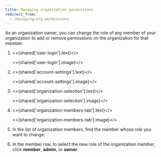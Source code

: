 ```yaml
---
title: Managing organization permissions
redirect_from:
  - /managing-org-permissions
---
```


As an organization owner, you can change the role of any member of your organization to add or remove permissions on the organization for that member.

1. <>{shared['user-login'].text}</>

   <>{shared['user-login'].image}</>

2. <>{shared['account-settings'].text}</>

   <>{shared['account-settings'].image}</>

3. <>{shared['organization-selection'].text}</>

   <>{shared['organization-selection'].image}</>

4. <>{shared['organization-members-tab'].text}</>

   <>{shared['organization-members-tab'].image}</>

5. In the list of organization members, find the member whose role you want to change.

6. In the member row, to select the new role of the organization member, click **member**, **admin**, or **owner**.

   <Screenshot src="/organizations/managing-organization-members/change-member-role.png" alt="Screenshot showing the change member role option" />

